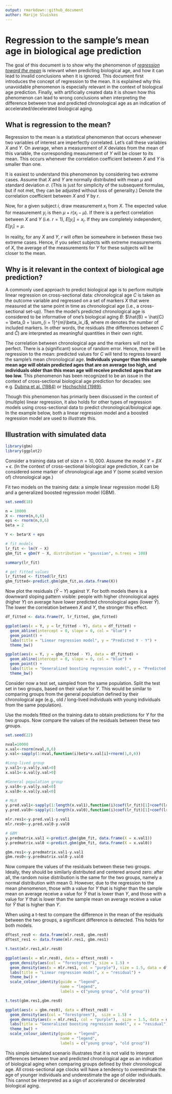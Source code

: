```yaml
---
output: rmarkdown::github_document
author: Marije Sluiskes
---
```


# Regression to the sample's mean age in biological age prediction

The goal of this document is to show why the phenomenon of [*regression toward the mean*](https://en.wikipedia.org/wiki/Regression_toward_the_mean) is relevant when predicting biological age, and how it can lead to invalid conclusions when it is ignored. This document first introduces the concept of regression to the mean. It is explained why this unavoidable phenomenon is especially relevant in the context of biological age prediction. Finally, with artificially created data it is shown how this phenomenon can lead to wrong conclusions when interpreting the difference between true and predicted chronological age as an indication of accelerated/decelerated biological aging. 


## What is regression to the mean?

Regression to the mean is a statistical phenomenon that occurs whenever two variables of interest are imperfectly correlated. Let's call these variables $X$ and $Y$. On average, when a measurement of $X$ deviates from the mean of this variable, the corresponding measurement of $Y$ will be closer to its mean. This occurs whenever the correlation coefficient between $X$ and $Y$ is smaller than one. 

It is easiest to understand this phenomenon by considering two extreme cases. Assume that $X$ and $Y$ are normally distributed with mean $\mu$ and standard deviation $\sigma$. (This is just for simplicity of the subsequent formulas, but if not met, they can be adjusted without loss of generality.) Denote the correlation coefficient between $X$ and $Y$ by $r$. 

Now, for a given subject $i$, draw measurement $x_i$ from $X$. The expected value for measurement $y_i$ is then $\mu + r(x_i - \mu)$. If there is a perfect correlation between  $X$ and $Y$ (i.e. $r = 1$), $E[y_i] = x_i$. If they are completely independent, $E[y_i] = \mu$.

In reality, for any $X$ and $Y$, $r$ will often be somewhere in between these two extreme cases. Hence, if you select subjects with extreme measurements of $X$, the average of the measurements for $Y$ for these subjects will be closer to the mean. 


## Why is it relevant in the context of biological age prediction?

A commonly used approach to predict biological age is to perform multiple linear regression on cross-sectional data: chronological age $C$ is taken as the outcome variable and regressed on a set of markers $X$ that were measured at the same point in time as chronological age (i.e., a cross-sectional set-up). Then the model's predicted chronological age is considered to be informative of one's biological aging $B$: $\hat{B} = \hat{C} = \beta_0 + \sum_{i = 1}^{m}\beta_ix_i$, where $m$ denotes the number of included markers. In other words, the residuals (the differences between $C$ and $\hat{C}$) are interpreted as meaningful quantities in their own right. 

The correlation between chronological age and the markers will not be perfect. There is a (significant) source of random error. Hence, there will be regression to the mean: predicted values for $C$ will tend to regress toward the sample's mean chronological age. **Individuals younger than this sample mean age will obtain predicted ages that are on average too high, and individuals older than this mean age will receive predicted ages that are too low.** This phenomenon has been recognized to be an issue in the context of cross-sectional biological age prediction for decades: see e.g. [Dubina et al. (1984)](https://www.sciencedirect.com/science/article/pii/0531556584900160) or [Hochschild (1989)](https://www.sciencedirect.com/science/article/pii/0531556589900028). 

Though this phenomenon has primarily been discussed in the context of (multiple) linear regression, it also holds for other types of regression models using cross-sectional data to predict chronological/biological age. In the example below, both a linear regression model and a boosted regression model are used to illustrate this. 

## Illustration with simulated data 

```r
library(gbm)
library(ggplot2)
```

Consider a training data set of size $n = 10,000$. Assume the model $Y = \beta X + \epsilon$. (In the context of cross-sectional biological age prediction, $X$ can be considered some marker of chronological age and $Y$ (some scaled version of) chronological age.)

Fit two models on the training data: a simple linear regression model (LR) and a generalized boosted regression model (GBM).
```r
set.seed(18)

n = 10000
X <- rnorm(n,0,6)
eps <- rnorm(n,0,6)
beta = 2

Y <- beta*X + eps

# fit models
lr_fit <- lm(Y ~ X)
gbm_fit = gbm(Y ~ X, distribution = "gaussian", n.trees = 100)

summary(lr_fit)

# get fitted values
lr_fitted <- fitted(lr_fit)
gbm_fitted<-predict.gbm(gbm_fit,as.data.frame(X))
```

Now plot the residuals ($\hat{Y} - Y$) against $Y$. For both models there is a downward sloping pattern visible: people with higher chronological ages (higher $Y$) on average have lower predicted chronological ages (lower $\hat{Y}$). The lower the correlation between $X$ and $Y$, the stronger this effect. 
```r
df_fitted <- data.frame(Y, lr_fitted, gbm_fitted)

ggplot(aes(x = Y, y = lr_fitted - Y), data = df_fitted) +
  geom_abline(intercept = 0, slope = 0, col = "blue") + 
  geom_point() + 
  labs(title = "Linear regression model", y = "Predicted Y - Y") +
  theme_bw()

ggplot(aes(x = Y, y = gbm_fitted - Y), data = df_fitted) +
  geom_abline(intercept = 0, slope = 0, col = "blue") + 
  geom_point() + 
  labs(title = "Generalized boosting regression model", y = "Predicted Y - Y") +
  theme_bw()
```

Consider now a test set, sampled from the same population. Split the test set in two groups, based on their value for $Y$. This would be similar to comparing groups from the general population defined by their chronological age (e.g., old / long-lived individuals with young individuals from the same population).

Use the models fitted on the training data to obtain predictions for $Y$ for the two groups. Now compare the values of the residuals between these two groups. 
```r
set.seed(22)

nval=10000
x.val<-rnorm(nval,0,6)
y.val<-sapply(1:nval,function(i)beta*x.val[i]+rnorm(1,0,6))

#Long-lived group
y.val1<-y.val[y.val>0]
x.val1<-x.val[y.val>0]

#General population group
y.val0<-y.val[y.val<0]
x.val0<-x.val[y.val<0]

# MLR 
y.pred.val1<-sapply(1:length(x.val1),function(i)coef(lr_fit)[1]+coef(lr_fit)[2]*x.val1[i])
y.pred.val0<-sapply(1:length(x.val0),function(i)coef(lr_fit)[1]+coef(lr_fit)[2]*x.val0[i])

mlr.res1<-y.pred.val1-y.val1
mlr.res0<-y.pred.val0-y.val0

# GBM
y.predmatrix.val1 <-predict.gbm(gbm_fit, data.frame(X = x.val1))
y.predmatrix.val0 <-predict.gbm(gbm_fit, data.frame(X = x.val0))

gbm.res1<-y.predmatrix.val1-y.val1
gbm.res0<-y.predmatrix.val0-y.val0
```

Now compare the values of the residuals between these two groups. Ideally, they should be similarly distributed and centered around zero: after all, the random noise distribution is the same for the two groups, namely a normal distribution with mean 0. However, due to the regression to the mean phenomenon, those with a value for $Y$ that is higher than the sample mean on average receive a value for $\hat{Y}$ that is lower than $Y$, and those with a value for $Y$ that is lower than the sample mean on average receive a value for $\hat{Y}$ that is higher than $Y$. 

When using a t-test to compare the difference in the mean of the residuals between the two groups, a significant difference is detected. This holds for both models. 

```r
dftest_res0 <- data.frame(mlr.res0, gbm.res0)
dftest_res1 <- data.frame(mlr.res1, gbm.res1)
```

```r
t.test(mlr.res1,mlr.res0)

ggplot(aes(x = mlr.res0), data = dftest_res0) +
  geom_density(aes(col = "forestgreen"), size = 1.5) +
  geom_density(aes(x = mlr.res1, col = "purple"), size = 1.5, data = dftest_res1) + 
  labs(title = "Linear regression model", x = "residual") +
  theme_bw() +
  scale_colour_identity(guide = "legend", 
                        name = "legend",
                        labels = c("young group", "old group"))
```

```r
t.test(gbm.res1,gbm.res0)

ggplot(aes(x = gbm.res0), data = dftest_res0) +
  geom_density(aes(col = "forestgreen"),  size = 1.5) +
  geom_density(aes(x = mlr.res1, col = "purple"),  size = 1.5, data = dftest_res1) + 
  labs(title = "Generalized boosting regression model", x = "residual") +
  theme_bw() +
  scale_colour_identity(guide = "legend", 
                        name = "legend",
                        labels = c("young group", "old group"))
```

This simple simulated scenario illustrates that it is not valid to interpret differences between true and predicted chronological age as an indication of biological aging when comparing groups defined by their chronological age. All cross-sectional age clocks will have a tendency to overestimate the age of younger individuals and underestimate the age of older individuals. This cannot be interpreted as a sign of accelerated or decelerated biological aging. 
